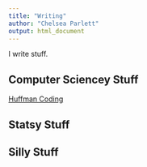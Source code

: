 ```yaml
---
title: "Writing"
author: "Chelsea Parlett"
output: html_document
---
```

I write stuff.

## Computer Sciencey Stuff
[Huffman Coding](Huffman.html)

## Statsy Stuff

## Silly Stuff
